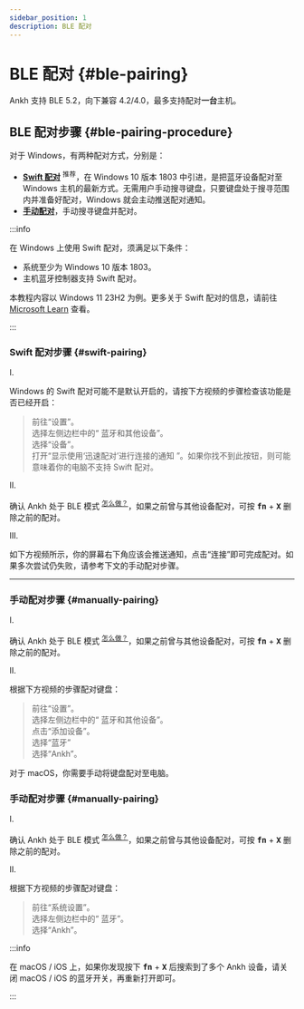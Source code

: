 ```yaml
---
sidebar_position: 1
description: BLE 配对
---
```



# BLE 配对 {#ble-pairing}

Ankh 支持 BLE 5.2，向下兼容 4.2/4.0，最多支持配对**一台**主机。

## BLE 配对步骤 {#ble-pairing-procedure}

<Tabs queryString="os-variant">
  <TabItem value="windows" label="Windows" default>

对于 <Icon icon="fa-brands fa-windows" /> Windows，有两种配对方式，分别是：

* [**Swift 配对**](/docs-ankh-r2/dual-mode/ble/ble-pairing#swift-pairing) <sup><Icon icon="fa-solid fa-thumbs-up" /> 推荐</sup>，在 Windows 10 版本 1803 中引进，是把蓝牙设备配对至 Windows 主机的最新方式。无需用户手动搜寻键盘，只要键盘处于搜寻范围内并准备好配对，Windows 就会主动推送配对通知。
* [**手动配对**](/docs-ankh-r2/dual-mode/ble/ble-pairing#manually-pairing)，手动搜寻键盘并配对。

:::info

在 Windows 上使用 Swift 配对，须满足以下条件：

* 系统至少为 Windows 10 版本 1803。
* 主机蓝牙控制器支持 Swift 配对。

本教程内容以 Windows 11 23H2 为例。更多关于 Swift 配对的信息，请前往 [Microsoft Learn](https://learn.microsoft.com/zh-cn/windows-hardware/design/device-experiences/bluetooth-swift-pair) 查看。

:::

### Swift 配对步骤 {#swift-pairing}

<p className="step-number-text"> I. </p> 

Windows 的 Swift 配对可能不是默认开启的，请按下方视频的步骤检查该功能是否已经开启：

<ReactPlayer playing controls height="100%" url={swift_pair_tuts_1} />

> <text className="quote-text"> <Icon icon="fa-solid fa-caret-right" /> 前往“设置”。  
<Icon icon="fa-solid fa-caret-right" /> 选择左侧边栏中的“<Icon icon="fa-brands fa-bluetooth" /> 蓝牙和其他设备”。  
<Icon icon="fa-solid fa-caret-right" /> 选择“设备”。  
<Icon icon="fa-solid fa-caret-right" /> 打开“显示使用‘迅速配对’进行连接的通知 <Icon icon="fa-solid fa-toggle-on" />”。如果你找不到此按钮，则可能意味着你的电脑不支持 Swift 配对。</text>

<p className="step-number-text"> II. </p>

 确认 Ankh 处于 BLE 模式 <sup>[<Icon icon="fa-solid fa-compass" /> 怎么做？](/docs-ankh-r2/dual-mode/mode-switch)</sup>，如果之前曾与其他设备配对，可按 <kbd>**fn**</kbd> + <kbd>**X**</kbd> 删除之前的配对。

<p className="step-number-text"> III. </p> 

如下方视频所示，你的屏幕右下角应该会推送通知，点击“连接”即可完成配对。如果多次尝试仍失败，请参考下文的手动配对步骤。

<ReactPlayer playing controls height="100%" url={swift_pair_tuts_2} />

---

### 手动配对步骤 {#manually-pairing}

<p className="step-number-text"> I. </p>  

确认 Ankh 处于 BLE 模式 <sup>[<Icon icon="fa-solid fa-compass" /> 怎么做？](/docs-ankh-r2/dual-mode/mode-switch)</sup>，如果之前曾与其他设备配对，可按 <kbd>**fn**</kbd> + <kbd>**X**</kbd> 删除之前的配对。

<p className="step-number-text"> II. </p>  

根据下方视频的步骤配对键盘：

<ReactPlayer playing controls height="100%" url={swift_pair_tuts_3} />

> <text className="quote-text"> <Icon icon="fa-solid fa-caret-right" /> 前往“设置”。  
<Icon icon="fa-solid fa-caret-right" /> 选择左侧边栏中的“<Icon icon="fa-brands fa-bluetooth" /> 蓝牙和其他设备”。  
<Icon icon="fa-solid fa-caret-right" /> 点击“添加设备”。  
<Icon icon="fa-solid fa-caret-right" /> 选择“蓝牙”  
<Icon icon="fa-solid fa-caret-right" /> 选择“Ankh”。</text>

  </TabItem>
  <TabItem value="macos" label="macOS">

对于 <Icon icon="fa-brands fa-apple" /> macOS，你需要手动将键盘配对至电脑。

### 手动配对步骤 {#manually-pairing}

<p className="step-number-text"> I. </p>  

确认 Ankh 处于 BLE 模式 <sup>[<Icon icon="fa-solid fa-compass" /> 怎么做？](/docs-ankh-r2/dual-mode/mode-switch)</sup>，如果之前曾与其他设备配对，可按 <kbd>**fn**</kbd> + <kbd>**X**</kbd> 删除之前的配对。

<p className="step-number-text"> II. </p>  

根据下方视频的步骤配对键盘：

<ReactPlayer playing controls height="100%" url={swift_pair_tuts_4} />

> <text className="quote-text">前往“系统设置”。  
选择左侧边栏中的“<Icon icon="fa-brands fa-bluetooth" /> 蓝牙”。  
选择“Ankh”。</text>


:::info

在 macOS / iOS 上，如果你发现按下 <kbd>**fn**</kbd> + <kbd>**X**</kbd> 后搜索到了多个 Ankh 设备，请关闭 macOS / iOS 的蓝牙开关，再重新打开即可。

:::

  </TabItem>
</Tabs>